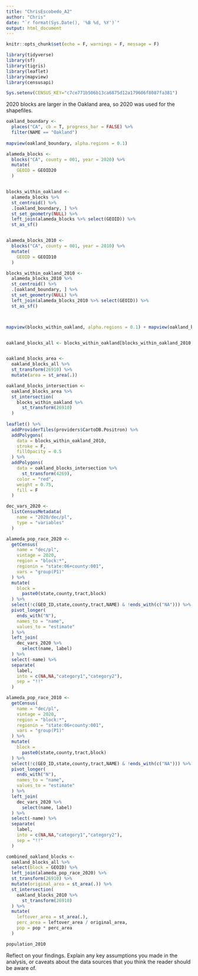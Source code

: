 ```yaml
---
title: "ChrisEscobedo_A2"
author: "Chris"
date: "`r format(Sys.Date(), '%B %d, %Y')`"
output: html_document
---
```


```r
knitr::opts_chunk$set(echo = F, warnings = F, message = F)
```


```r
library(tidyverse)
library(sf)
library(tigris)
library(leaflet)
library(mapview)
library(censusapi)

Sys.setenv(CENSUS_KEY="c7ce771b506b13ca6875d12a179606f8087fa381")
```

2020 blocks are larger in the Oakland area, so 2020 was used for the shapefiles.

```r
oakland_boundary <- 
  places("CA", cb = T, progress_bar = FALSE) %>% 
  filter(NAME == "Oakland")
  
mapview(oakland_boundary, alpha.regions = 0.1)

alameda_blocks <- 
  blocks("CA", county = 001, year = 2020) %>% 
  mutate(
    GEOID = GEOID20
  )


blocks_within_oakland <-
  alameda_blocks %>% 
  st_centroid() %>% 
  .[oakland_boundary, ] %>% 
  st_set_geometry(NULL) %>% 
  left_join(alameda_blocks %>% select(GEOID)) %>% 
  st_as_sf()


alameda_blocks_2010 <- 
  blocks("CA", county = 001, year = 2010) %>% 
  mutate(
    GEOID = GEOID10
  )

blocks_within_oakland_2010 <-
  alameda_blocks_2010 %>% 
  st_centroid() %>% 
  .[oakland_boundary, ] %>% 
  st_set_geometry(NULL) %>% 
  left_join(alameda_blocks_2010 %>% select(GEOID)) %>% 
  st_as_sf()



mapview(blocks_within_oakland, alpha.regions = 0.1) + mapview(oakland_boundary, alpha.regions = 0)


oakland_blocks_all <- blocks_within_oakland[blocks_within_oakland_2010, ]


oakland_blocks_area <-
  oakland_blocks_all %>% 
  st_transform(26910) %>% 
  mutate(area = st_area(.))

oakland_blocks_intersection <-
  oakland_blocks_area %>% 
  st_intersection(
    blocks_within_oakland %>% 
      st_transform(26910)
  )
  
leaflet() %>% 
  addProviderTiles(providers$CartoDB.Positron) %>% 
  addPolygons(
    data = blocks_within_oakland_2010,
    stroke = F,
    fillOpacity = 0.5
  ) %>% 
  addPolygons(
    data = oakland_blocks_intersection %>% 
      st_transform(4269),
    color = "red",
    weight = 0.75,
    fill = F
  )

dec_vars_2020 <-
  listCensusMetadata(
    name = "2020/dec/pl",
    type = "variables"
  )

alameda_pop_race_2020 <-
  getCensus(
    name = "dec/pl",
    vintage = 2020,
    region = "block:*", 
    regionin = "state:06+county:001",
    vars = "group(P1)"
  ) %>% 
  mutate(
    block =
      paste0(state,county,tract,block)
  ) %>% 
  select(!c(GEO_ID,state,county,tract,NAME) & !ends_with(c("NA"))) %>% 
  pivot_longer(
    ends_with("N"),
    names_to = "name",
    values_to = "estimate"
  ) %>%
  left_join(
    dec_vars_2020 %>% 
      select(name, label)
  ) %>% 
  select(-name) %>% 
  separate(
    label,
    into = c(NA,NA,"category1","category2"),
    sep = "!!"
  )

alameda_pop_race_2010 <-
  getCensus(
    name = "dec/pl",
    vintage = 2020,
    region = "block:*", 
    regionin = "state:06+county:001",
    vars = "group(P1)"
  ) %>% 
  mutate(
    block =
      paste0(state,county,tract,block)
  ) %>% 
  select(!c(GEO_ID,state,county,tract,NAME) & !ends_with(c("NA"))) %>% 
  pivot_longer(
    ends_with("N"),
    names_to = "name",
    values_to = "estimate"
  ) %>%
  left_join(
    dec_vars_2020 %>% 
      select(name, label)
  ) %>% 
  select(-name) %>% 
  separate(
    label,
    into = c(NA,NA,"category1","category2"),
    sep = "!!"
  )

combined_oakland_blocks <-
  oakland_blocks_all %>% 
  select(block = GEOID) %>% 
  left_join(alameda_pop_race_2020) %>% 
  st_transform(26910) %>% 
  mutate(original_area = st_area(.)) %>% 
  st_intersection(
    oakland_blocks_2010 %>% 
      st_transform(26910)
  ) %>% 
  mutate(
    leftover_area = st_area(.),
    perc_area = leftover_area / original_area,
    pop = pop * perc_area
  )

population_2010

```



Reflect on your findings. Explain any key assumptions you made in the analysis, or caveats about the data sources that you think the reader should be aware of. 